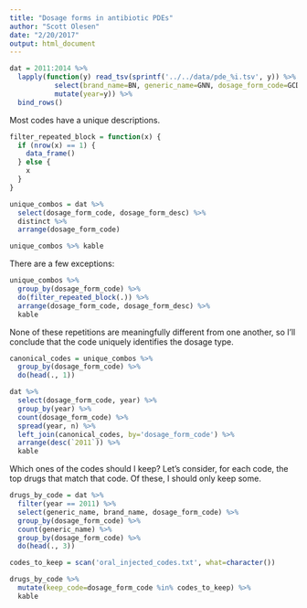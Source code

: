 ```yaml
---
title: "Dosage forms in antibiotic PDEs"
author: "Scott Olesen"
date: "2/20/2017"
output: html_document
---
```


```r
dat = 2011:2014 %>%
  lapply(function(y) read_tsv(sprintf('../../data/pde_%i.tsv', y)) %>%
           select(brand_name=BN, generic_name=GNN, dosage_form_code=GCDF, dosage_form_desc=GCDF_DESC) %>%
           mutate(year=y)) %>%
  bind_rows()
```

Most codes have a unique descriptions.
```r
filter_repeated_block = function(x) {
  if (nrow(x) == 1) {
    data_frame()
  } else {
    x
  }
}

unique_combos = dat %>%
  select(dosage_form_code, dosage_form_desc) %>%
  distinct %>%
  arrange(dosage_form_code)

unique_combos %>% kable
```

There are a few exceptions:

```r
unique_combos %>%
  group_by(dosage_form_code) %>%
  do(filter_repeated_block(.)) %>%
  arrange(dosage_form_code, dosage_form_desc) %>%
  kable
```

None of these repetitions are meaningfully different from one another, so I'll
conclude that the code uniquely identifies the dosage type.

```r
canonical_codes = unique_combos %>%
  group_by(dosage_form_code) %>%
  do(head(., 1))

dat %>%
  select(dosage_form_code, year) %>%
  group_by(year) %>%
  count(dosage_form_code) %>%
  spread(year, n) %>%
  left_join(canonical_codes, by='dosage_form_code') %>%
  arrange(desc(`2011`)) %>%
  kable
```

Which ones of the codes should I keep? Let's consider, for each code, the top drugs that match that code. Of these, I should only keep some.

```r

drugs_by_code = dat %>%
  filter(year == 2011) %>%
  select(generic_name, brand_name, dosage_form_code) %>%
  group_by(dosage_form_code) %>%
  count(generic_name) %>%
  group_by(dosage_form_code) %>%
  do(head(., 3))

codes_to_keep = scan('oral_injected_codes.txt', what=character())

drugs_by_code %>%
  mutate(keep_code=dosage_form_code %in% codes_to_keep) %>%
  kable
```
